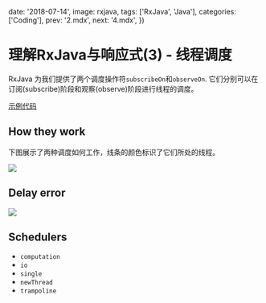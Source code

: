 
  date: '2018-07-14',
  image: rxjava,
  tags: ['RxJava', 'Java'],
  categories: ['Coding'],
  prev: '2.mdx',
  next: '4.mdx',
})

# 理解RxJava与响应式(3) - 线程调度

RxJava 为我们提供了两个调度操作符`subscribeOn`和`observeOn`.
它们分别可以在订阅(subscribe)阶段和观察(observe)阶段进行线程的调度。

[示例代码](https://github.com/XDean/Share/blob/master/src/main/java/xdean/share/rx/ReactiveChapter3.java)

## How they work

下图展示了两种调度如何工作，线条的颜色标识了它们所处的线程。

<Image src={scheduler}/>

## Delay error

<Image src={schedulerDelayError}/>

## Schedulers

- `computation`
- `io`
- `single`
- `newThread`
- `trampoline`
